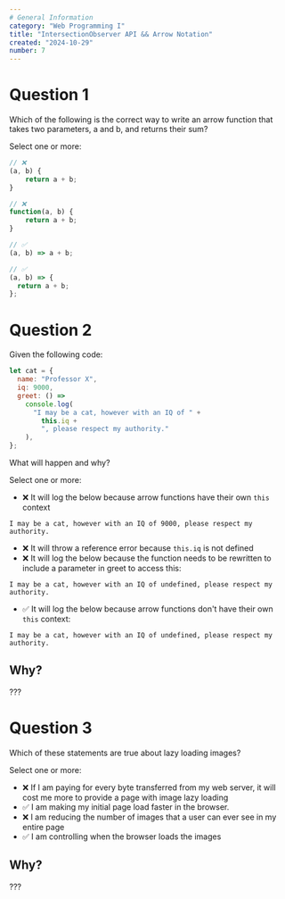 ```yaml
---
# General Information
category: "Web Programming I"
title: "IntersectionObserver API && Arrow Notation"
created: "2024-10-29"
number: 7
---
```


# Question 1

Which of the following is the correct way to write an arrow function that takes two parameters, a and b, and returns their sum?

Select one or more:

```js
// ❌
(a, b) {
    return a + b;
}
```

```js
// ❌
function(a, b) {
    return a + b;
}
```

```js
// ✅
(a, b) => a + b;
```

```js
// ✅
(a, b) => {
  return a + b;
};
```

# Question 2

Given the following code:

```js
let cat = {
  name: "Professor X",
  iq: 9000,
  greet: () =>
    console.log(
      "I may be a cat, however with an IQ of " +
        this.iq +
        ", please respect my authority."
    ),
};
```

What will happen and why?

Select one or more:

- ❌ It will log the below because arrow functions have their own `this` context

```text
I may be a cat, however with an IQ of 9000, please respect my authority.
```

- ❌ It will throw a reference error because `this.iq` is not defined
- ❌ It will log the below because the function needs to be rewritten to include a parameter in greet to access this:

```text
I may be a cat, however with an IQ of undefined, please respect my authority.
```

- ✅ It will log the below because arrow functions don't have their own `this` context:

```text
I may be a cat, however with an IQ of undefined, please respect my authority.
```

## Why?

???

# Question 3

Which of these statements are true about lazy loading images?

Select one or more:

- ❌ If I am paying for every byte transferred from my web server, it will cost me more to provide a page with image lazy loading
- ✅ I am making my initial page load faster in the browser.
- ❌ I am reducing the number of images that a user can ever see in my entire page
- ✅ I am controlling when the browser loads the images

## Why?

???

